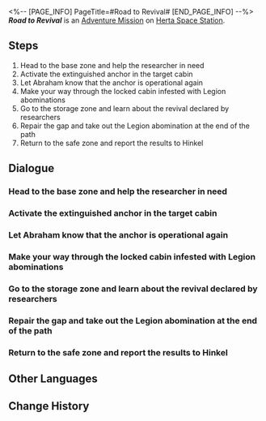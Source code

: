 <%-- [PAGE_INFO]
PageTitle=#Road to Revival#
[END_PAGE_INFO] --%>
{{Stub|Dialogue.}}
{{Mission Infobox
|id            = 2000101
|title         = 
|image         = <!--Mission Road to Revival.png-->
|type          = Adventure
|event_name    = 
|chapter       = 
|requirements  = [[Adventure Mission]] ''[[Road to Revival]]'' completed
|summary       = <!--official mission summary from Fate's Atlas-->
|characters    = Abraham; Hinkel; Trailblazer
|startLocation = [[Herta Space Station]] - [[Master Control Zone]]
|world         = Herta Space Station
|area          = Master Control Zone
|prev          = 
|next          = ???
|rewards       = Trailblaze EXP*100; Stellar Jade*30; Adventure Log*2; Hertareum*50; Credit*4,000
}}
'''''Road to Revival''''' is an [[Adventure Mission]] on [[Herta Space Station]].

==Steps==
# Head to the base zone and help the researcher in need
# Activate the extinguished anchor in the target cabin
# Let Abraham know that the anchor is operational again
# Make your way through the locked cabin infested with Legion abominations
# Go to the storage zone and learn about the revival declared by researchers
# Repair the gap and take out the Legion abomination at the end of the path
# Return to the safe zone and report the results to Hinkel

<!--
==Gameplay Notes==

--><!--
==Trial Character==

-->
==Dialogue==
{{Stub Dialogue}}
{{Dialogue Start}}
:{{tx}}
{{Dialogue End}}

===Head to the base zone and help the researcher in need===
{{Mission Description|type=adventure|location=Base Zone|update|The Base Zone on the frontline is engulfed in grave danger. The researchers are alone and waiting for support. At this moment, an acquaintance named Abraham is about to face his Achilles Heel...}}
{{Dialogue Start}}
:{{tx}}
{{Dialogue End}}

===Activate the extinguished anchor in the target cabin===
{{Dialogue Start}}
:{{tx}}
{{Dialogue End}}

===Let Abraham know that the anchor is operational again===
{{Dialogue Start}}
:{{tx}}
{{Dialogue End}}

===Make your way through the locked cabin infested with Legion abominations===
{{Dialogue Start}}
:{{tx}}
{{Dialogue End}}

===Go to the storage zone and learn about the revival declared by researchers===
{{Mission Description|type=adventure|location=Storage Zone|update|The Storage Zone that once held a variety of Curios has been turned into an emergency safe zone. The chilling shadows of death still linger, and the monsters continue to roam free in the silvery cabin. An exhilarating declaration of revival will be taking place here.<br />There's no time to waste! Your efforts are the firewood that will fuel the flames of revival!}}
{{Dialogue Start}}
:{{tx}}
{{Dialogue End}}

===Repair the gap and take out the Legion abomination at the end of the path===
{{Dialogue Start}}
:{{tx}}
{{Dialogue End}}

===Return to the safe zone and report the results to Hinkel===
{{Dialogue Start}}
:{{tx}}
{{Dialogue End}}

==Other Languages==
{{Other Languages
|en   = Road to Revival
|zhs  = 复兴之路
|zht  = 復興之路
|ja   = 復興の路
|ko   = 부흥의 길
|es   = El camino del renacimiento
|fr   = La route vers la renaissance
|ru   = Дорога возрождения
|th   = เส้นทางแห่งความรุ่งเรือง
|vi   = Con Đường Phục Hưng
|de   = Weg zur Wiederbelebung
|id   = Jalan Kebangkitan
|pt   = Estrada para o Renascimento
}}

==Change History==
{{Change History|1.0}}
